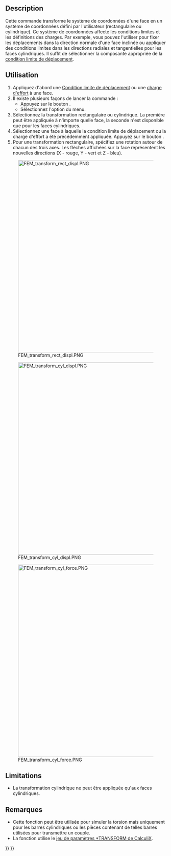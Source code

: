 <languages/>

{{Docnav/fr
|[[FEM_ConstraintSectionPrint/fr|Affichage des variables de sortie]]
|[[FEM_ConstraintFixed/fr|Condition de limite fixe]]
|[[FEM_Workbench/fr|Atelier FEM]]
|IconL=FEM_ConstraintSectionPrint.svg
|IconR=FEM_ConstraintFixed.svg
|IconC=Workbench_FEM.svg
}}

{{GuiCommandContainer
|
{{GuiCommand/fr
|Name=FEM ConstraintTransform
|Name/fr=FEM Système de coordonnées locales
|MenuLocation=Modèle → Fonctions d'analyse géométrique → Système de coordonnées locales
|Workbenches=[[FEM_Workbench/fr|FEM]]
|SeeAlso=[[FEM_ConstraintPlaneRotation/fr|FEM Contrainte multi-points selon un plan]]
}}
{{GuiCommandFemInfo/fr
|Solvers=CalculiX
}}
}}

==Description==

Cette commande transforme le système de coordonnées d'une face en un système de coordonnées défini par l'utilisateur (rectangulaire ou cylindrique). Ce système de coordonnées affecte les conditions limites et les définitions des charges. Par exemple, vous pouvez l'utiliser pour fixer les déplacements dans la direction normale d'une face inclinée ou appliquer des conditions limites dans les directions radiales et tangentielles pour les faces cylindriques. Il suffit de sélectionner la composante appropriée de la [[FEM_ConstraintDisplacement/fr|condition limite de déplacement]].

<span id="Usage"></span>
==Utilisation==

# Appliquez d'abord une [[FEM_ConstraintDisplacement/fr|Condition limite de déplacement]] ou une [[FEM_ConstraintForce/fr|charge d'effort]] à une face.
# Il existe plusieurs façons de lancer la commande :
#* Appuyez sur le bouton {{Button|[[Image:FEM_ConstraintTransform.svg|16px]] [[FEM_ConstraintTransform/fr|Système de coordonnées locales]]}}.
#* Sélectionnez l'option {{MenuCommand|Modèle → Fonctions d'analyse géométrique → [[Image:FEM_ConstraintTransform.svg|16px]] Système de coordonnées locales}} du menu.
# Sélectionnez la transformation rectangulaire ou cylindrique. La première peut être appliquée à n'importe quelle face, la seconde n'est disponible que pour les faces cylindriques.
# Sélectionnez une face à laquelle la condition limite de déplacement ou la charge d'effort a été précédemment appliquée. Appuyez sur le bouton {{Button|Ajouter}}.
# Pour une transformation rectangulaire, spécifiez une rotation autour de chacun des trois axes. Les flèches affichées sur la face représentent les nouvelles directions (X - rouge, Y - vert et Z - bleu).

[[Image:FEM_transform_rect_displ.PNG|600px]]

{{Caption|Système de coordonnées locales rectangulaires défini pour une face inclinée. Les flèches longues et fines indiquent le système de coordonnées global, les flèches courtes et épaisses représentent le système de coordonnées local. La condition limite de déplacement avec un déplacement en Z fixe (axe bleu, perpendiculaire à la face dans le système de coordonnées local) a été appliquée en premier (cachée dans l'image). Cela simule un support de rouleau avec la pièce pouvant glisser le long de cette face.}}

[[Image:FEM_transform_cyl_displ.PNG|600px]]

{{Caption|Transformation cylindrique pour une face cylindrique. La direction globale en X (rouge) devient toujours la direction radiale locale. En la fixant via une condition limite de déplacement, cela empêche l'expansion radiale mais pas la rotation autour du trou. Il faudrait pour cela fixer la direction tangentielle (Y dans les axes globaux). La troisième direction (globale Z) est axiale.}}

[[Image:FEM_transform_cyl_force.PNG|600px]]

{{Caption|Transformation cylindrique pour une face cylindrique. La force (flèches violettes) appliquée dans la direction globale en Y devient une force appliquée dans la direction tangentielle (couple). L'arbre est tordu.}}

==Limitations== 

* La transformation cylindrique ne peut être appliquée qu'aux faces cylindriques.

<span id="Notes"></span>
==Remarques== 

* Cette fonction peut être utilisée pour simuler la torsion mais uniquement pour les barres cylindriques ou les pièces contenant de telles barres utilisées pour transmettre un couple.
* La fonction utilise le [https://web.mit.edu/calculix_v2.7/CalculiX/ccx_2.7/doc/ccx/node253.html jeu de paramètres *TRANSFORM de CalculiX].


{{Docnav/fr
|[[FEM_ConstraintSectionPrint/fr|Affichage des variables de sortie]]
|[[FEM_ConstraintFixed/fr|Condition de limite fixe]]
|[[FEM_Workbench/fr|Atelier FEM]]
|IconL=FEM_ConstraintSectionPrint.svg
|IconR=FEM_ConstraintFixed.svg
|IconC=Workbench_FEM.svg
}}

{{FEM_Tools_navi{{#translation:}}}}
{{Userdocnavi{{#translation:}}}}
